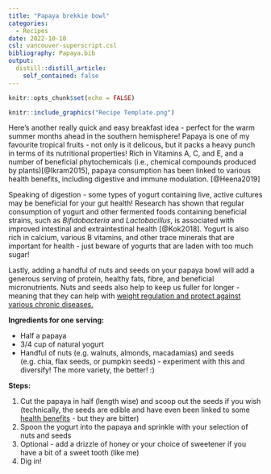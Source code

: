 ```yaml
---
title: "Papaya brekkie bowl"
categories:
  - Recipes
date: 2022-10-10
csl: vancouver-superscript.csl
bibliography: Papaya.bib
output:
  distill::distill_article:
    self_contained: false
---
```


```r
knitr::opts_chunk$set(echo = FALSE)
```

```r
knitr::include_graphics("Recipe Template.png")
```

Here's another really quick and easy breakfast idea - perfect for the warm summer months ahead in the southern hemisphere! Papaya is one of my favourite tropical fruits - not only is it delicous, but it packs a heavy punch in terms of its nutritional properties! Rich in Vitamins A, C, and E, and a number of beneficial phytochemicals (i.e., chemical compounds produced by plants)[@Ikram2015], papaya consumption has been linked to various health benefits, including digestive and immune modulation. [@Heena2019]

Speaking of digestion - some types of yogurt containing live, active cultures may be beneficial for your gut health! Research has shown that regular consumption of yogurt and other fermented foods containing beneficial strains, such as *Bifidobacteria* and *Lactobacillus*, is associated with improved intestinal and extraintestinal health [@Kok2018]. Yogurt is also rich in calcium, various B vitamins, and other trace minerals that are important for health - just beware of yogurts that are laden with too much sugar!

Lastly, adding a handful of nuts and seeds on your papaya bowl will add a generous serving of protein, healthy fats, fibre, and beneficial micronutrients. Nuts and seeds also help to keep us fuller for longer - meaning that they can help with [weight regulation and protect against various chronic diseases.](https://www.betterhealth.vic.gov.au/health/healthyliving/nuts-and-seeds)


**Ingredients for one serving:**

* Half a papaya 
* 3/4 cup of natural yogurt
* Handful of nuts (e.g. walnuts, almonds, macadamias) and seeds (e.g. chia, flax seeds, or pumpkin seeds) - experiment with this and diversify! The more variety, the better! :) 

**Steps:**

1. Cut the papaya in half (length wise) and scoop out the seeds if you wish (technically, the seeds are edible and have even been linked to some [health benefits](https://www.phytojournal.com/archives?year=2017&vol=6&issue=1&ArticleId=1110) - but they are bitter)
2. Spoon the yogurt into the papaya and sprinkle with your selection of nuts and seeds
3. Optional - add a drizzle of honey or your choice of sweetener if you have a bit of a sweet tooth (like me)
4. Dig in!